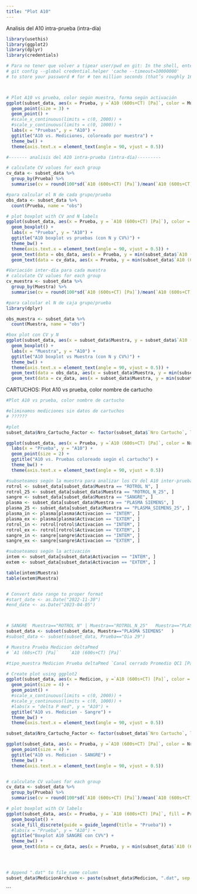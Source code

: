 ```yaml
---
title: "Plot A10"
---
```

Analisis del A10 intra-prueba (intra-día)
```r
library(usethis)
library(ggplot2)
library(dplyr)
library(credentials)

# Para no tener que volver a tipear user/pwd en git: In the shell, enter 
# git config --global credential.helper 'cache --timeout=10000000' 
# to store your password # for # ten million seconds (that’s roughly 16 weeks).



# Plot A10 vs prueba, color según muestra, forma según activación
ggplot(subset_data, aes(x = Prueba, y =`A10 (600s+CT) [Pa]`, color = Muestra, shape = Activacion)) +
  geom_point(size = 3) +
  geom_point() +
  #scale_x_continuous(limits = c(0, 2000)) +
  #scale_y_continuous(limits = c(0, 1000)) +
  labs(x = "Pruebas", y = "A10") +
  ggtitle("A10 vs. Mediciones, coloreado por muestra") +
  theme_bw() +
  theme(axis.text.x = element_text(angle = 90, vjust = 0.5))

#------- analisis del A10 intra-prueba (intra-día)---------

# calculate CV values for each group
cv_data <- subset_data %>%
  group_by(Prueba) %>%
  summarise(cv = round(100*sd(`A10 (600s+CT) [Pa]`)/mean(`A10 (600s+CT) [Pa]`), 0))

#para calcular el N de cada grupo/prueba
obs_data <- subset_data %>%
  count(Prueba, name = "obs")

# plot boxplot with CV and N labels
ggplot(subset_data, aes(x = Prueba, y = `A10 (600s+CT) [Pa]`), color = subset_data$Muestra) +
  geom_boxplot() +
  labs(x = "Prueba", y = "A10") +
  ggtitle("A10 boxplot vs pruebas (con N y CV%)") +
  theme_bw() +
  theme(axis.text.x = element_text(angle = 90, vjust = 0.5)) +
  geom_text(data = obs_data, aes(x = Prueba, y = min(subset_data$`A10 (600s+CT) [Pa]`), label = paste0("", obs)), vjust = -1, size = 3, color = "red") +
  geom_text(data = cv_data, aes(x = Prueba, y = min(subset_data$`A10 (600s+CT) [Pa]`), label = paste0("", cv, "%")), vjust = 1, angle =55, size = 3, color = "blue", nudge_x = -0.2)


```


```r
#Variación inter-día para cada muestra
# calculate CV values for each group
cv_muestra <- subset_data %>%
  group_by(Muestra) %>%
  summarise(cv = round(100*sd(`A10 (600s+CT) [Pa]`)/mean(`A10 (600s+CT) [Pa]`), 0))

#para calcular el N de caja grupo/prueba
library(dplyr)

obs_muestra <- subset_data %>%
  count(Muestra, name = "obs")

#box plot con CV y N
ggplot(subset_data, aes(x = subset_data$Muestra, y = subset_data$`A10 (600s+CT) [Pa]`)) +
  geom_boxplot() +
  labs(x = "Muestra", y = "A10") +
  ggtitle("A10 boxplot vs Muestra (con N y CV%)") +
  theme_bw() +
  theme(axis.text.x = element_text(angle = 90, vjust = 0.5)) +
  geom_text(data = obs_data, aes(x = subset_data$Muestra, y = min(subset_data$`A10 (600s+CT) [Pa]`), label = paste0("", obs)), vjust = -1, size = 3, color = "red") +
  geom_text(data = cv_data, aes(x = subset_data$Muestra, y = min(subset_data$`A10 (600s+CT) [Pa]`), label = paste0("", cv, "%")), vjust = 1, angle =55, size = 3, color = "blue", nudge_x = -0.2)
```



CARTUCHOS: Plot A10 vs prueba, color nombre de cartucho
```r
#Plot A10 vs prueba, color nombre de cartucho

#eliminamos mediciones sin datos de cartuchos
# ??????

#plot
subset_data$Nro_Cartucho_Factor <- factor(subset_data$`Nro Cartucho`, levels = unique(subset_data$`Nro Cartucho`))

ggplot(subset_data, aes(x = Prueba, y =`A10 (600s+CT) [Pa]`, color = Nro_Cartucho_Factor)) + 
  labs(x = "Prueba", y = "A10") +
  geom_point(size = 2) +
  ggtitle("A10 vs. Pruebas coloreado según el cartucho") +
  theme_bw() +
  theme(axis.text.x = element_text(angle = 90, vjust = 0.5))
```


```r
#subseteamos según la muestra para analizar los CV del A10 inter-prueba
rotrol <- subset_data[subset_data$Muestra == "ROTROL N", ]
rotrol_25 <- subset_data[subset_data$Muestra == "ROTROL_N_25", ]
sangre <- subset_data[subset_data$Muestra == "SANGRE", ]
plasma <- subset_data[subset_data$Muestra == "PLASMA SIEMENS", ]
plasma_25 <- subset_data[subset_data$Muestra == "PLASMA_SIEMENS_25", ]
plasma_in <- plasma[plasma$Activacion == "INTEM", ]
plasma_ex <- plasma[plasma$Activacion == "EXTEM", ]
rotrol_in <- rotrol[rotrol$Activacion == "INTEM", ]
rotrol_ex <- rotrol[rotrol$Activacion == "EXTEM", ]
sangre_in <- sangre[sangre$Activacion == "INTEM", ]
sangre_ex <- sangre[sangre$Activacion == "EXTEM", ]

#subseteamos según la activación
intem <- subset_data[subset_data$Activacion == "INTEM", ]
extem <- subset_data[subset_data$Activacion == "EXTEM", ]
```
```r
table(intem$Muestra)
table(extem$Muestra)
```

```r



```


```r
# Convert date range to proper format
#start_date <- as.Date("2022-11-30")
#end_date <- as.Date("2023-04-05")



# SANGRE  Muestra=="ROTROL N" | Muestra=="ROTROL_N_25"   Muestra=="PLASMA SIEMENS"  PLASMA_SIEMENS_25
subset_data <- subset(subset_data, Muestra=="PLASMA SIEMENS"   )
#subset_data <- subset(subset_data, Prueba=="Dia 29")

# Muestra Prueba Medicion deltaPmed
# `A1 (60s+CT) [Pa]`    `A10 (600s+CT) [Pa]`

#tipo_muestra Medicion Prueba deltaPmed `Canal cerrado Promedio QC1 [Pa]`

# Create plot using ggplot2
ggplot(subset_data, aes(x = Medicion, y =`A10 (600s+CT) [Pa]`, color = Prueba)) +
  geom_point(size = 4) +
  geom_point() +
  #scale_x_continuous(limits = c(0, 2000)) +
  #scale_y_continuous(limits = c(0, 1000)) +
  #labs(x = "delta P med", y = "A10") +
  ggtitle("A10 vs. Medicion - Sangre") +
  theme_bw() +
  theme(axis.text.x = element_text(angle = 90, vjust = 0.5))

subset_data$Nro_Cartucho_Factor <- factor(subset_data$`Nro Cartucho`, levels = unique(subset_data$`Nro Cartucho`))

ggplot(subset_data, aes(x = Prueba, y =`A10 (600s+CT) [Pa]`, color = Nro_Cartucho_Factor)) + 
  geom_point(size = 4) +
  ggtitle("A10 vs. Medicion - SANGRE") +
  theme_bw() +
  theme(axis.text.x = element_text(angle = 90, vjust = 0.5))


# calculate CV values for each group
cv_data <- subset_data %>%
  group_by(Prueba) %>%
  summarise(cv = round(100*sd(`A10 (600s+CT) [Pa]`)/mean(`A10 (600s+CT) [Pa]`), 0))

# plot boxplot with CV labels
ggplot(subset_data, aes(x = Prueba, y = `A10 (600s+CT) [Pa]`, fill = Prueba)) +
  geom_boxplot() +
  scale_fill_discrete(guide = guide_legend(title = "Prueba")) +
  #labs(x = "Prueba", y = "A10") +
  ggtitle("Boxplot A10 SANGRE con CV%") +
  theme_bw() +
  geom_text(data = cv_data, aes(x = Prueba, y = min(subset_data$`A10 (600s+CT) [Pa]`), label = paste0("", cv, "%")), vjust = -.5, angle =0)




# Append ".dat" to file_name column
subset_data$MedicionArchivo <- paste(subset_data$Medicion, ".dat", sep = "")

```




```

